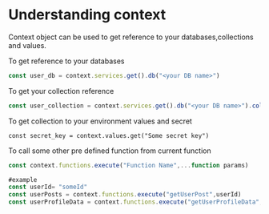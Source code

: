 
# Understanding context

Context object can be used to get reference to your databases,collections and values.

To get reference to your databases
```js 
const user_db = context.services.get().db("<your DB name>")
```

To get your collection reference
```js
const user_collection = context.services.get().db("<your DB name>").collection("<Your collection name>")

```

To get collection to your environment values and secret

```
const secret_key = context.values.get("Some secret key")

```

To call some other pre defined function from current function

```js
const context.functions.execute("Function Name",...function params)

#example
const userId= "someId"
const userPosts = context.functions.execute("getUserPost",userId)
const userProfileData = context.functions.execute("getUserProfileData",userId)
```
